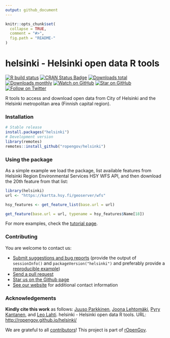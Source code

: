 ```yaml
---
output: github_document
---
```

  
```r
knitr::opts_chunk$set(
  collapse = TRUE,
  comment = "#>",
  fig.path = "README-"
)
```

<!-- README.md is generated from README.Rmd. Please edit that file -->

helsinki - Helsinki open data R tools
========
  
<!-- badges: start -->
[![R build status](https://github.com/rOpenGov/helsinki/workflows/R-CMD-check/badge.svg)](https://github.com/rOpenGov/helsinki/actions)
[![CRAN Status Badge](https://www.r-pkg.org/badges/version/helsinki)](https://www.r-pkg.org/pkg/helsinki)
[![Downloads total](http://cranlogs.r-pkg.org/badges/grand-total/helsinki)](https://cran.r-project.org/package=helsinki)
[![Downloads monthly](https://cranlogs.r-pkg.org/badges/helsinki)](https://www.r-pkg.org/pkg/helsinki)
[![Watch on GitHub][github-watch-badge]][github-watch]
[![Star on GitHub][github-star-badge]][github-star]
[![Follow on Twitter](https://img.shields.io/twitter/follow/ropengov.svg?style=social)](https://twitter.com/intent/follow?screen_name=ropengov)
<!--[![Stories in Ready](https://badge.waffle.io/ropengov/helsinki.png?label=Ready)](http://waffle.io/ropengov/helsinki)-->
<!--[![codecov.io](https://codecov.io/github/rOpenGov/helsinki/coverage.svg?branch=master)](https://codecov.io/github/rOpenGov/helsinki?branch=master)-->
<!-- badges: end -->
  
R tools to access and download open data from City of Helsinki and the Helsinki metropolitan area (Finnish capital region). 
 
### Installation

```r
# Stable release
install.packages("helsinki")
# Development version
library(remotes)
remotes::install_github("ropengov/helsinki")
```

### Using the package

As a simple example we load the package, list available features from
Helsinki Region Environmental Services HSY WFS API, and then download the 20th feature from that list:
  
```r
library(helsinki) 
url <- "https://kartta.hsy.fi/geoserver/wfs"

hsy_features <- get_feature_list(base.url = url)

get_feature(base.url = url, typename = hsy_features$Name[18])
```

For more examples, check the [tutorial page](http://ropengov.github.io/helsinki/articles/helsinki_tutorial.html). 

### Contributing

You are welcome to contact us:

  * [Submit suggestions and bug reports](https://github.com/ropengov/helsinki/issues) (provide the output of `sessionInfo()` and `packageVersion("helsinki")` and preferably provide a [reproducible example](http://adv-r.had.co.nz/Reproducibility.html))
  * [Send a pull request](https://github.com/ropengov/helsinki/)
  * [Star us on the Github page](https://github.com/ropengov/helsinki/)
  * [See our website](http://ropengov.org/community/) for additional contact information

### Acknowledgements

**Kindly cite this work** as follows: [Juuso Parkkinen](https://github.com/ouzor), [Joona Lehtomäki](https://github.com/jlehtoma), [Pyry Kantanen](https://github.com/pitkant), and [Leo Lahti](https://github.com/antagomir). helsinki - Helsinki open data R tools. URL: [http://ropengov.github.io/helsinki/](http://ropengov.github.io/helsinki/)

We are grateful to all [contributors](https://github.com/rOpenGov/helsinki/graphs/contributors)! This project is part of [rOpenGov](http://ropengov.org).


[github-watch-badge]: https://img.shields.io/github/watchers/ropengov/helsinki.svg?style=social
[github-watch]: https://github.com/ropengov/helsinki/watchers
[github-star-badge]: https://img.shields.io/github/stars/ropengov/helsinki.svg?style=social
[github-star]: https://github.com/ropengov/helsinki/stargazers